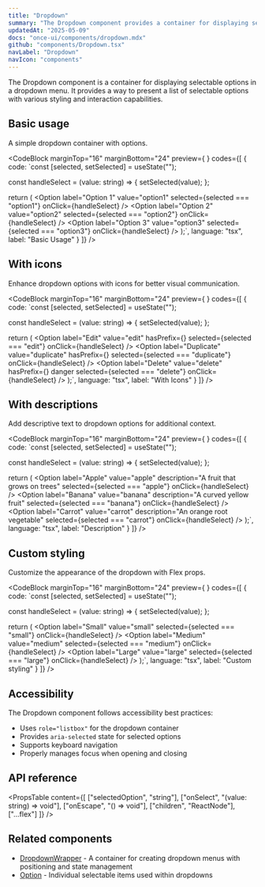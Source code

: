 ```yaml
---
title: "Dropdown"
summary: "The Dropdown component provides a container for displaying selectable options in a dropdown menu."
updatedAt: "2025-05-09"
docs: "once-ui/components/dropdown.mdx"
github: "components/Dropdown.tsx"
navLabel: "Dropdown"
navIcon: "components"
---
```


The Dropdown component is a container for displaying selectable options in a dropdown menu. It provides a way to present a list of selectable options with various styling and interaction capabilities.

## Basic usage

A simple dropdown container with options.

<CodeBlock
  marginTop="16"
  marginBottom="24"
  preview={
    <BasicRawDropdown />
  }
  codes={[
    {
      code:
`const [selected, setSelected] = useState("");

const handleSelect = (value: string) => {
    setSelected(value);
};

return (
    <Dropdown
      selectedOption={selected}
      onSelect={handleSelect}
      padding="4"
      radius="m-4"
    >
      <Option
        label="Option 1"
        value="option1"
        selected={selected === "option1"}
        onClick={handleSelect}
      />
      <Option
        label="Option 2"
        value="option2"
        selected={selected === "option2"}
        onClick={handleSelect}
      />
      <Option
        label="Option 3"
        value="option3"
        selected={selected === "option3"}
        onClick={handleSelect}
      />
    </Dropdown>
);`,
      language: "tsx",
      label: "Basic Usage"
    }
  ]}
/>

## With icons

Enhance dropdown options with icons for better visual communication.

<CodeBlock
  marginTop="16"
  marginBottom="24"
  preview={
    <IconsRawDropdown />
  }
  codes={[
    {
      code:
`const [selected, setSelected] = useState("");

const handleSelect = (value: string) => {
    setSelected(value);
};

return (
    <Dropdown
      selectedOption={selected}
      onSelect={handleSelect}
      padding="8"
      radius="m-8"
    >
      <Option
        label="Edit"
        value="edit"
        hasPrefix={<Icon name="edit" size="xs" />}
        selected={selected === "edit"}
        onClick={handleSelect}
      />
      <Option
        label="Duplicate"
        value="duplicate"
        hasPrefix={<Icon name="copy" size="xs" />}
        selected={selected === "duplicate"}
        onClick={handleSelect}
      />
      <Line marginY="8" />
      <Option
        label="Delete"
        value="delete"
        hasPrefix={<Icon name="delete" size="xs" />}
        danger
        selected={selected === "delete"}
        onClick={handleSelect}
      />
    </Dropdown>
);`,
      language: "tsx",
      label: "With Icons"
    }
  ]}
/>

## With descriptions

Add descriptive text to dropdown options for additional context.

<CodeBlock
  marginTop="16"
  marginBottom="24"
  preview={
    <DescriptionRawDropdown />
  }
  codes={[
    {
      code:
`const [selected, setSelected] = useState("");

const handleSelect = (value: string) => {
    setSelected(value);
};

return (
    <Dropdown
      selectedOption={selected}
      onSelect={handleSelect}
      padding="8"
      radius="m-8"
    >
      <Option
        label="Apple"
        value="apple"
        description="A fruit that grows on trees"
        selected={selected === "apple"}
        onClick={handleSelect}
      />
      <Option
        label="Banana"
        value="banana"
        description="A curved yellow fruit"
        selected={selected === "banana"}
        onClick={handleSelect}
      />
      <Option
        label="Carrot"
        value="carrot"
        description="An orange root vegetable"
        selected={selected === "carrot"}
        onClick={handleSelect}
      />
    </Dropdown>
);`,
      language: "tsx",
      label: "Description"
    }
  ]}
/>

## Custom styling

Customize the appearance of the dropdown with Flex props.

<CodeBlock
  marginTop="16"
  marginBottom="24"
  preview={
    <CustomStyledRawDropdown />
  }
  codes={[
    {
      code:
`const [selected, setSelected] = useState("");

const handleSelect = (value: string) => {
    setSelected(value);
};

return (
    <Dropdown
      selectedOption={selected}
      onSelect={handleSelect}
      radius="m-8"
      border="brand-alpha-medium"
      background="brand-alpha-weak"
      shadow="xl"
      padding="8"
    >
      <Option
        label="Small"
        value="small"
        selected={selected === "small"}
        onClick={handleSelect}
      />
      <Option
        label="Medium"
        value="medium"
        selected={selected === "medium"}
        onClick={handleSelect}
      />
      <Option
        label="Large"
        value="large"
        selected={selected === "large"}
        onClick={handleSelect}
      />
    </Dropdown>
);`,
      language: "tsx",
      label: "Custom styling"
    }
  ]}
/>

## Accessibility

The Dropdown component follows accessibility best practices:

- Uses `role="listbox"` for the dropdown container
- Provides `aria-selected` state for selected options
- Supports keyboard navigation
- Properly manages focus when opening and closing

## API reference

<PropsTable
  content={[
    ["selectedOption", "string"],
    ["onSelect", "(value: string) => void"],
    ["onEscape", "() => void"],
    ["children", "ReactNode"],
    ["...flex"]
  ]}
/>

## Related components

- [DropdownWrapper](/once-ui/components/dropdownWrapper) - A container for creating dropdown menus with positioning and state management
- [Option](/once-ui/components/option) - Individual selectable items used within dropdowns